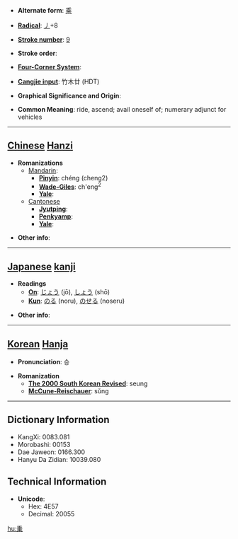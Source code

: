 * '''Alternate form''': [[乘]]

* '''[[Wiktionary:Chinese radical index| Radical]]''': [[Wiktionary:Chinese radical index 丿|丿]]+8

* '''[[Wiktionary:Chinese total strokes index|Stroke number]]''': [[Wiktionary:Chinese total strokes index 9|9]]

* '''Stroke order''': 

* '''[[Wiktionary:Chinese four corner index|Four-Corner System]]''': 

* '''[[Wiktionary:Chinese Cangjie index|Cangjie input]]''': 竹木廿 (HDT)

* '''Graphical Significance and Origin''': 

* '''Common Meaning''': ride, ascend; avail oneself of; numerary adjunct for vehicles

----

== [[Chinese]] [[Hanzi]] ==

* '''Romanizations'''
** [[Mandarin]]:
*** '''[[Pinyin]]''': chéng (cheng2)
*** '''[[Wade-Giles]]''': ch'eng<sup>2</sup>
*** '''[[Yale]]''': 
**[[Cantonese]]
***'''[[Jyutping]]''':
***'''[[Penkyamp]]''': 
***'''[[Yale]]''': 

* '''Other info''': 

----

== [[Japanese]] [[kanji]] ==

* '''Readings'''
** '''[[On]]''': [[じょう]] (jō), [[しょう]] (shō)
** '''[[Kun]]''': [[のる]] (noru), [[のせる]] (noseru)

* '''Other info''':  

----

== [[Korean]] [[Hanja]] ==

* '''Pronunciation''': 승

* '''Romanization'''
** '''[[The 2000 South Korean Revised Romanization|The 2000 South Korean Revised]]''': seung
** '''[[McCune-Reischauer]]''': sŭng

----

== Dictionary Information ==

* KangXi: 0083.081
* Morobashi: 00153
* Dae Jaweon: 0166.300
* Hanyu Da Zidian: 10039.080

== Technical Information ==

* '''Unicode''':
** Hex: 4E57
** Decimal: 20055

[[hu:乗]]